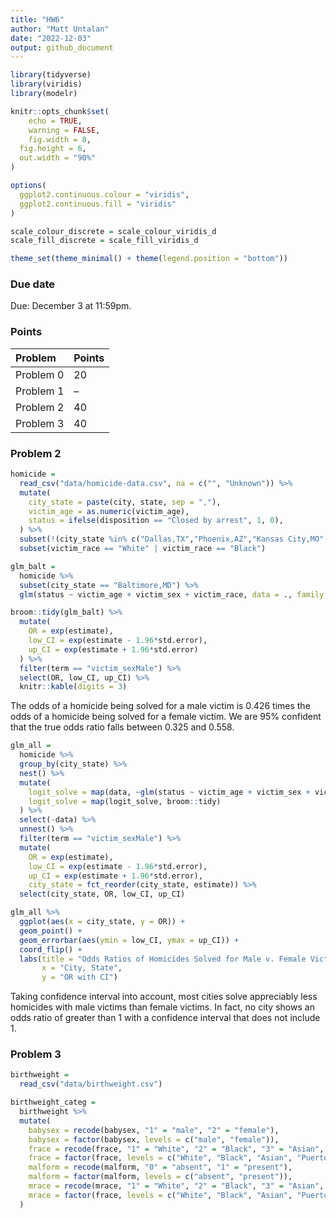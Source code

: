 ```yaml
---
title: "HW6"
author: "Matt Untalan"
date: "2022-12-03"
output: github_document
---
```


```r
library(tidyverse)
library(viridis)
library(modelr)

knitr::opts_chunk$set(
	echo = TRUE,
	warning = FALSE,
	fig.width = 8, 
  fig.height = 6,
  out.width = "90%"
)

options(
  ggplot2.continuous.colour = "viridis",
  ggplot2.continuous.fill = "viridis"
)

scale_colour_discrete = scale_colour_viridis_d
scale_fill_discrete = scale_fill_viridis_d

theme_set(theme_minimal() + theme(legend.position = "bottom"))
```

### Due date

Due: December 3 at 11:59pm. 

### Points

| Problem         | Points    |
|:--------------- |:--------- |
| Problem 0       | 20        |
| Problem 1       | --        |
| Problem 2       | 40        |
| Problem 3       | 40        |


### Problem 2

```r
homicide = 
  read_csv("data/homicide-data.csv", na = c("", "Unknown")) %>%
  mutate(
    city_state = paste(city, state, sep = ","),
    victim_age = as.numeric(victim_age),
    status = ifelse(disposition == "Closed by arrest", 1, 0), 
  ) %>%
  subset(!(city_state %in% c("Dallas,TX","Phoenix,AZ","Kansas City,MO","Tulsa,AL"))) %>%
  subset(victim_race == "White" | victim_race == "Black")
```

```r
glm_balt = 
  homicide %>%
  subset(city_state == "Baltimore,MD") %>%
  glm(status ~ victim_age + victim_sex + victim_race, data = ., family = binomial)

broom::tidy(glm_balt) %>% 
  mutate(
    OR = exp(estimate), 
    low_CI = exp(estimate - 1.96*std.error), 
    up_CI = exp(estimate + 1.96*std.error)
  ) %>%
  filter(term == "victim_sexMale") %>% 
  select(OR, low_CI, up_CI) %>% 
  knitr::kable(digits = 3)
```

The odds of a homicide being solved for a male victim is 0.426 times the odds of a homicide being solved for a female victim.  We are 95% confident that the true odds ratio falls between 0.325 and 0.558.

```r
glm_all = 
  homicide %>%
  group_by(city_state) %>%
  nest() %>%
  mutate(
    logit_solve = map(data, ~glm(status ~ victim_age + victim_sex + victim_race, family = binomial, data=.x)),
    logit_solve = map(logit_solve, broom::tidy)
  ) %>%
  select(-data) %>%
  unnest() %>%
  filter(term == "victim_sexMale") %>% 
  mutate(
    OR = exp(estimate), 
    low_CI = exp(estimate - 1.96*std.error), 
    up_CI = exp(estimate + 1.96*std.error), 
    city_state = fct_reorder(city_state, estimate)) %>% 
  select(city_state, OR, low_CI, up_CI)  
```

```r
glm_all %>%
  ggplot(aes(x = city_state, y = OR)) + 
  geom_point() + 
  geom_errorbar(aes(ymin = low_CI, ymax = up_CI)) +
  coord_flip() +
  labs(title = "Odds Ratios of Homicides Solved for Male v. Female Victims",
       x = "City, State",
       y = "OR with CI")
```

Taking confidence interval into account, most cities solve appreciably less homicides with male victims than female victims.  In fact, no city shows an odds ratio of greater than 1 with a confidence interval that does not include 1.

### Problem 3

```r
birthweight = 
  read_csv("data/birthweight.csv")

birthweight_categ = 
  birthweight %>%
  mutate(
    babysex = recode(babysex, "1" = "male", "2" = "female"),
    babysex = factor(babysex, levels = c("male", "female")),
    frace = recode(frace, "1" = "White", "2" = "Black", "3" = "Asian", "4" = "Puerto Rican", "8" = "Other", "9" = "Unknown"),
    frace = factor(frace, levels = c("White", "Black", "Asian", "Puerto Rican", "Other", "Unknown")),
    malform = recode(malform, "0" = "absent", "1" = "present"),
    malform = factor(malform, levels = c("absent", "present")),
    mrace = recode(mrace, "1" = "White", "2" = "Black", "3" = "Asian", "4" = "Puerto Rican", "8" = "Other"),
    mrace = factor(frace, levels = c("White", "Black", "Asian", "Puerto Rican", "Other"))
  )
```